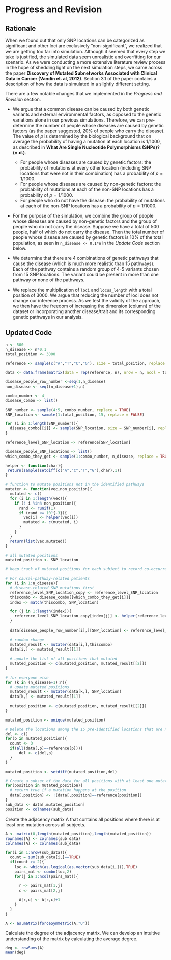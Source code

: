 # Progress and Revision

## Rationale

When we found out that only SNP locations can be categorized as significant and other loci are exclusively "non-significant", we realized that we are getting too far into simulation. Although it seemed that every step we take is justified, the simulated data seem unrealistic and overfitting for our scenario. As we were conducting a more extensive literature review process in the hope of shedding light on the next simulation steps, we came across the paper **Discovery of Mutated Subnetworks Associated with Clinical Data in Cancer (Vandin et. al, 2012)**. Section 3.1 of the paper contains a description of how the data is simulated in a slightly different setting.

There are a few notable changes that we implemented in the *Progress and Revision* section.

+ We argue that a common disease can be caused by both genetic variants and external environmental factors, as opposed to the genetic variations alone in our previous simulations. Therefore, we can pre-determine the number of people whose diseases are caused by genetic factors (as the paper suggested, 20% of people who carry the disease). The value of $p$ is determined by the biological background that on average the probability of having a mutation at each location is $1/1000$, as described in **What Are Single Nucleotide Polymorphisms (SNPs)? (n.d.)**. 
  + For people whose diseases are caused by genetic factors: the probability of mutations at every other location (including SNP locations that were not in their combination) has a probability of $p = 1/1000$.
  + For people whose diseases are caused by non-genetic factors: the probability of mutations at each of the non-SNP locations has a probability of $p = 1/1000$.
  + For people who do not have the disease: the probability of mutations at each of the non-SNP locations has a probability of $p = 1/1000$.

+ For the purpose of the simulation, we combine the group of people whose diseases are caused by non-genetic factors and the group of people who do not carry the disease. Suppose we have a total of 500 people, half of which do not carry the disease. Then the total number of people whose disease are caused by genetic factors is 10% of the total population, as seen in `n_disease <- 0.1*n` in the *Update Code* section below.

+ We determine that there are 4 combinations of genetic pathways that cause the disease (which is much more realistic than 15 pathways). Each of the pathway contains a random group of 4-5 variants chosen from 15 SNP locations. The variant could be present in more than one pathway or none of the pathways.

+ We replace the multiplication of `loci` and `locus_length` with a total position of 3000. We argue that reducing the number of loci does not change our inference process. As we test the validity of the approach, we then have the freedom of increasing the dimension (column) of the dataset or incorporating another disease/trait and its corresponding genetic pathways in our analysis. 

## Updated Code

```r
n <- 500
n_disease <- n*0.1
total_position <- 3000
```

```r
reference <- sample(c("A","T","C","G"), size = total_position, replace = TRUE)

data <- data.frame(matrix(data = rep(reference, n), nrow = n, ncol = total_position,byrow=TRUE))

disease_people_row_number <-seq(1,n_disease)
non_disease <- seq((n_disease+1),n)

combo_number <- 4
disease_combo <- list()

SNP_number <- sample(4:5, combo_number, replace = TRUE)
SNP_location <- sample(1:total_position, 15, replace = FALSE)

for (i in 1:length(SNP_number)){
  disease_combo[[i]] <- sample(SNP_location, size = SNP_number[i], replace = FALSE)
}

reference_level_SNP_location <- reference[SNP_location]

disease_people_SNP_locations <- list()
which_combo_they_get <- sample(1:combo_number, n_disease, replace = TRUE)
```

```r
helper <- function(char){
 return(sample(setdiff(c("A","C","T","G"),char),1))
}

# function to mutate positions not in the identified pathways
mutater <- function(vec,non_position){
  mutated <- c()
  for (i in 1:length(vec)){
    if (! i %in% non_position){
      rand <- runif(1)
      if (rand <= 10^{-3}){
        vec[i] <- helper(vec[i])
        mutated <- c(mutated, i)
      }
    }
  }
  return(list(vec,mutated))
}
```

```r
# all mutated positions
mutated_position <- SNP_location

# keep track of mutated positions for each subject to record co-occurrence frequency of mutations

# For causal-pathway-related patients
for (i in 1:n_disease){
  # disease-related SNP mutations first
  reference_level_SNP_location_copy <- reference_level_SNP_location
  thiscombo <- disease_combo[[which_combo_they_get[i]]]
  index <- match(thiscombo, SNP_location)

  for (j in 1:length(index)){
    reference_level_SNP_location_copy[index[j]] <- helper(reference_level_SNP_location[index[j]])
  }
  
  data[disease_people_row_number[i],][SNP_location] <- reference_level_SNP_location_copy
  
  # random change
  mutated_result <- mutater(data[i,],thiscombo)
  data[i,] <- mutated_result[[1]]
  
  # update the list of all positions that mutated
  mutated_position <- c(mutated_position, mutated_result[[2]])
}

# for everyone else
for (k in (n_disease+1):n){
  # update mutated positions
  mutated_result <- mutater(data[k,], SNP_location)
  data[k,] <- mutated_result[[1]]
  
  mutated_position <- c(mutated_position, mutated_result[[2]])
}

mutated_position <- unique(mutated_position)
```

```r
# Delete the locations among the 15 pre-identified locations that are not selected to be part of a causal pathway
del <- c()
for(p in mutated_position){
  count <- 0
  if(all(data[,p]==reference[p])){
      del <- c(del,p)
  }
}

mutated_position <- setdiff(mutated_position,del)
```

```r
# Create a subset of the data for all positions with at least one mutation
for(position in mutated_position){
  # return true if a mutation happens at the position
  data[,position] <- !(data[,position]==reference[position])
}
sub_data <- data[,mutated_position]
position <- colnames(sub_data)
```

Create the adjacency matrix A that contains all positions where there is at least one mutation across all subjects.

```r
A <- matrix(0,length(mutated_position),length(mutated_position))
rownames(A) <- colnames(sub_data)
colnames(A) <- colnames(sub_data)

for(i in 1:nrow(sub_data)){
  count = sum(sub_data[i,]==TRUE)
  if(count >= 2){
    loc <- which(as.logical(as.vector(sub_data[i,])),TRUE)
    pairs_mat <- combn(loc,2)
    for(j in 1:ncol(pairs_mat)){
    
      r <- pairs_mat[1,j]
      c <- pairs_mat[2,j]

      A[r,c] <- A[r,c]+1
    }
  }
}

A <- as.matrix(forceSymmetric(A,"U"))
```

Calculate the degree of the adjacency matrix. We can develop an intuitive understanding of the matrix by calculating the average degree.

```r
deg <- rowSums(A)
mean(deg)
```